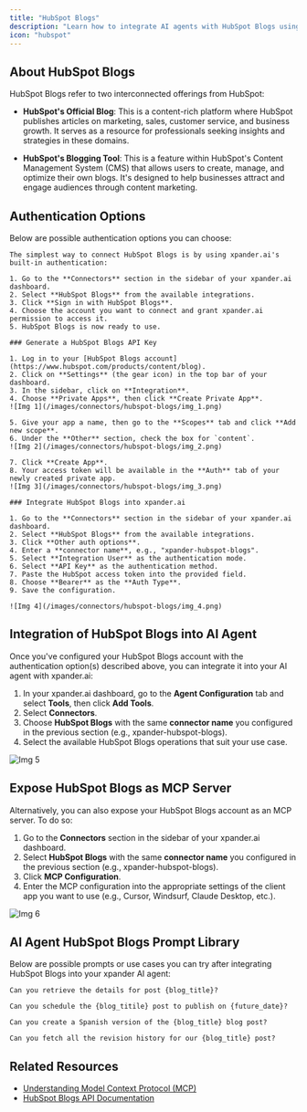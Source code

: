 ```yaml
---
title: "HubSpot Blogs"
description: "Learn how to integrate AI agents with HubSpot Blogs using xpander.ai. Create intelligent, automated content workflows that personalize blog posts, optimize SEO in real-time, and schedule publishing based on audience engagement trends."
icon: "hubspot"
---
```


## About HubSpot Blogs

HubSpot Blogs refer to two interconnected offerings from HubSpot:

- **HubSpot's Official Blog**: This is a content-rich platform where HubSpot publishes articles on marketing, sales, customer service, and business growth. It serves as a resource for professionals seeking insights and strategies in these domains. 

- **HubSpot's Blogging Tool**: This is a feature within HubSpot's Content Management System (CMS) that allows users to create, manage, and optimize their own blogs. It's designed to help businesses attract and engage audiences through content marketing.


## Authentication Options

Below are possible authentication options you can choose:

<Tabs>
  <Tab title="Built-in xpander.ai Auth">

    The simplest way to connect HubSpot Blogs is by using xpander.ai's built-in authentication:

    1. Go to the **Connectors** section in the sidebar of your xpander.ai dashboard.  
    2. Select **HubSpot Blogs** from the available integrations.  
    3. Click **Sign in with HubSpot Blogs**.  
    4. Choose the account you want to connect and grant xpander.ai permission to access it.  
    5. HubSpot Blogs is now ready to use.

  </Tab>

  <Tab title="API Access">

    ### Generate a HubSpot Blogs API Key

    1. Log in to your [HubSpot Blogs account](https://www.hubspot.com/products/content/blog).  
    2. Click on **Settings** (the gear icon) in the top bar of your dashboard.  
    3. In the sidebar, click on **Integration**.  
    4. Choose **Private Apps**, then click **Create Private App**.  
    ![Img 1](/images/connectors/hubspot-blogs/img_1.png)

    5. Give your app a name, then go to the **Scopes** tab and click **Add new scope**.  
    6. Under the **Other** section, check the box for `content`.  
    ![Img 2](/images/connectors/hubspot-blogs/img_2.png)

    7. Click **Create App**.  
    8. Your access token will be available in the **Auth** tab of your newly created private app.  
    ![Img 3](/images/connectors/hubspot-blogs/img_3.png)

    ### Integrate HubSpot Blogs into xpander.ai

    1. Go to the **Connectors** section in the sidebar of your xpander.ai dashboard.  
    2. Select **HubSpot Blogs** from the available integrations.  
    3. Click **Other auth options**.  
    4. Enter a **connector name**, e.g., "xpander-hubspot-blogs". 
    5. Select **Integration User** as the authentication mode.  
    6. Select **API Key** as the authentication method.   
    7. Paste the HubSpot access token into the provided field.  
    8. Choose **Bearer** as the **Auth Type**.  
    9. Save the configuration.  

    ![Img 4](/images/connectors/hubspot-blogs/img_4.png)

  </Tab>
</Tabs>

## Integration of HubSpot Blogs into AI Agent

Once you've configured your HubSpot Blogs account with the authentication option(s) described above, you can integrate it into your AI agent with xpander.ai:

1. In your xpander.ai dashboard, go to the **Agent Configuration** tab and select **Tools**, then click **Add Tools**. 
2. Select **Connectors**.  
3. Choose **HubSpot Blogs** with the same **connector name** you configured in the previous section (e.g., xpander-hubspot-blogs).  
4. Select the available HubSpot Blogs operations that suit your use case.  

![Img 5](/images/connectors/hubspot-blogs/img_5.png)

## Expose HubSpot Blogs as MCP Server

Alternatively, you can also expose your HubSpot Blogs account as an MCP server. To do so:

1. Go to the **Connectors** section in the sidebar of your xpander.ai dashboard.  
2. Select **HubSpot Blogs** with the same **connector name** you configured in the previous section (e.g., xpander-hubspot-blogs).  
3. Click **MCP Configuration**.  
4. Enter the MCP configuration into the appropriate settings of the client app you want to use (e.g., Cursor, Windsurf, Claude Desktop, etc.). 

![Img 6](/images/connectors/hubspot-blogs/img_6.png)

## AI Agent HubSpot Blogs Prompt Library

Below are possible prompts or use cases you can try after integrating HubSpot Blogs into your xpander AI agent:

```
Can you retrieve the details for post {blog_title}?
```

````
Can you schedule the {blog_titile} post to publish on {future_date}?
````

```
Can you create a Spanish version of the {blog_title} blog post?
```

```
Can you fetch all the revision history for our {blog_title} post?
```

## Related Resources

- [Understanding Model Context Protocol (MCP)](/user-guide/backend-configuration/connectors)
- [HubSpot Blogs API Documentation](https://developers.hubspot.com/docs/reference/api/overview)
